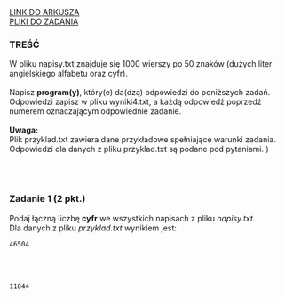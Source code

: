 
<div className="box_link"><a className="link  link_materials" target="_blank" href="https://arkusze.pl/maturalne/informatyka-2021-czerwiec-matura-rozszerzona-2.pdf">LINK DO ARKUSZA</a>
<br/>
<a className="link  link_materials" href="https://arkusze.pl/maturalne/informatyka-2021-czerwiec-matura-rozszerzona-zalaczniki.zip"> PLIKI DO ZADANIA</a>

<br/>
</div>

### TREŚĆ
W pliku napisy.txt znajduje się 1000 wierszy po 50 znaków (dużych liter angielskiego
alfabetu oraz cyfr).<br/><br/>
Napisz <b>program(y)</b>, który(e) da(dzą) odpowiedzi do poniższych zadań. Odpowiedzi zapisz
w pliku wyniki4.txt, a każdą odpowiedź poprzedź numerem oznaczającym odpowiednie
zadanie.<br/><br/>
<b>Uwaga:<br/></b> Plik przyklad.txt zawiera dane przykładowe spełniające warunki zadania.
Odpowiedzi dla danych z pliku przyklad.txt są podane pod pytaniami. )

<br/><br/>

### Zadanie 1 (2 pkt.)

Podaj łączną liczbę <b>cyfr</b> we wszystkich napisach z pliku <i>napisy.txt.</i><br/>
Dla danych z pliku <i>przyklad.txt</i> wynikiem jest: 

```text
46504
```

<br/><br/>
<Dropdown title="ODPOWIEDŹ">

```text
11844
```
</Dropdown>

<Dropdown title="PRZYKŁADOWE ROZWIĄZANIE">
</Dropdown>



